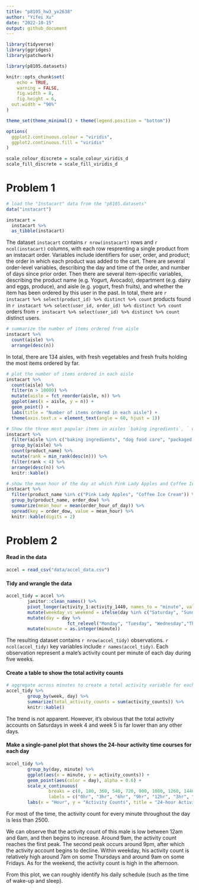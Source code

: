 ```yaml
---
title: "p8105_hw3_yx2638"
author: "Yifei Xu"
date: "2022-10-15"
output: github_document
---
```


```r
library(tidyverse)
library(ggridges)
library(patchwork)

library(p8105.datasets)

knitr::opts_chunk$set(
	echo = TRUE,
	warning = FALSE,
	fig.width = 8,
	fig.height = 6,
  out.width = "90%"
)

theme_set(theme_minimal() + theme(legend.position = "bottom"))

options(
  ggplot2.continuous.colour = "viridis",
  ggplot2.continuous.fill = "viridis"
)

scale_colour_discrete = scale_colour_viridis_d
scale_fill_discrete = scale_fill_viridis_d
```

# Problem 1

```r
# load the "Instacart" data from the "p8105.datasets"
data("instacart")

instacart = 
  instacart %>% 
  as_tibble(instacart)
```

The dataset `instacart` contains `r nrow(instacart)` rows and `r ncol(instacart)` columns, with each row resprenting a single product from an instacart order. Variables include identifiers for user, order, and product; the order in which each product was added to the cart. There are several order-level variables, describing the day and time of the order, and number of days since prior order. Then there are several item-specific variables, describing the product name (e.g. Yogurt, Avocado), department (e.g. dairy and eggs, produce), and aisle (e.g. yogurt, fresh fruits), and whether the item has been ordered by this user in the past. In total, there are `r instacart %>% select(product_id) %>% distinct %>% count` products found in `r instacart %>% select(user_id, order_id) %>% distinct %>% count` orders from `r instacart %>% select(user_id) %>% distinct %>% count` distinct users.


```r
# summarize the number of items ordered from aisle
instacart %>% 
  count(aisle) %>% 
  arrange(desc(n))
```
In total, there are 134 aisles, with fresh vegetables and fresh fruits holding the most items ordered by far.

```r
# plot the number of items ordered in each aisle
instacart %>% 
  count(aisle) %>% 
  filter(n > 10000) %>% 
  mutate(aisle = fct_reorder(aisle, n)) %>% 
  ggplot(aes(x = aisle, y = n)) + 
  geom_point() + 
  labs(title = "Number of items ordered in each aisle") +
  theme(axis.text.x = element_text(angle = 60, hjust = 1)) 

```

```r
# Show the three most popular items in aisles `baking ingredients`, ` dog food care`, and `packaged vegetables fruits`,and include the number of times each item is ordered 
instacart %>% 
  filter(aisle %in% c("baking ingredients", "dog food care", "packaged vegetables fruits")) %>%
  group_by(aisle) %>% 
  count(product_name) %>% 
  mutate(rank = min_rank(desc(n))) %>% 
  filter(rank < 4) %>% 
  arrange(desc(n)) %>%
  knitr::kable()
```

```r
# show the mean hour of the day at which Pink Lady Apples and Coffee Ice Cream are ordered on each day of the week
instacart %>%
  filter(product_name %in% c("Pink Lady Apples", "Coffee Ice Cream")) %>%
  group_by(product_name, order_dow) %>%
  summarize(mean_hour = mean(order_hour_of_day)) %>%
  spread(key = order_dow, value = mean_hour) %>%
  knitr::kable(digits = 2)
```

# Problem 2

#### Read in the data 

```r
accel = read_csv("data/accel_data.csv") 
```

#### Tidy and wrangle the data

```r
accel_tidy = accel %>%
        janitor::clean_names() %>%
        pivot_longer(activity_1:activity_1440, names_to = "minute", values_to = "activity_counts", names_prefix =  "activity_") %>%
        mutate(weekday_vs_weekend = ifelse(day %in% c("Saturday", "Sunday"), "weekend", "weekday")) %>%
        mutate(day = day %>% 
                       fct_relevel("Monday", "Tuesday", "Wednesday","Thursday","Friday", "Saturday", "Sunday")) %>% 
        mutate(minute = as.integer(minute)) 
```

The resulting dataset contains `r nrow(accel_tidy)` observations. `r ncol(accel_tidy)` key variables include `r names(accel_tidy)`. Each observation represent a male's activity count per minute of each day during five weeks.

#### Create a table to show the total activity counts

```r
# aggregate across minutes to create a total activity variable for each day, and create a table showing these totals
accel_tidy %>%
        group_by(week, day) %>%
        summarize(total_activity_counts = sum(activity_counts)) %>%
        knitr::kable()
```

The trend is not apparent. However, it's obvious that the total activity accounts on Saturdays in week 4 and week 5 is far lower than any other days.

#### Make a single-panel plot that shows the 24-hour activity time courses for each day

```r
accel_tidy %>%
        group_by(day, minute) %>%
        ggplot(aes(x = minute, y = activity_counts)) +
        geom_point(aes(color = day), alpha = 0.6) +
        scale_x_continuous(
                breaks = c(0, 180, 360, 540, 720, 900, 1080, 1260, 1440),
                labels = c("0hr", "3hr", "6hr", "9hr", "12hr", "3hr", "6hr", "9hr", "12hr")) + 
        labs(x = "Hour", y = "Activity Counts", title = "24-hour Activity Time Courses for Each Day")
```
For most of the time, the activity count for every minute throughout the day is less than 2500.

We can observe that the activity count of this male is low between 12am and 6am, and then begins to increase. Around 9am, the activity count reaches the first peak. The second peak occurs around 9pm, after which the activity account begins to decline. Within weekday, his activity count is relatively high around 7am on some Thursdays and around 9am on some Fridays. As for the weekend, the activity count is high in the afternoon. 

From this plot, we can roughly identify his daily schedule (such as the time of wake-up and sleep).
